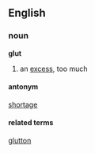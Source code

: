 ==English==
===noun===
'''glut'''
#an [[excess]], too much

====antonym====
[[shortage]]

====related terms====
[[glutton]]
